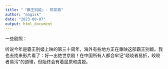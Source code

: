 ```yaml
---
title: "『霸王别姬』- 陈凯歌"
author: "magisk"
date: "2023-08-07"
output: html_document
---
```

一些剧照：


听说今年是霸王别姬上映的第三十周年，海外有些地方正在重映这部霸王别姬。我也去找来影片看了：好一出绝世京剧！在中国所有人都会牢记"峣峣者易折，皎皎者易污"的道理，但始终会有着屈原和虞姬。